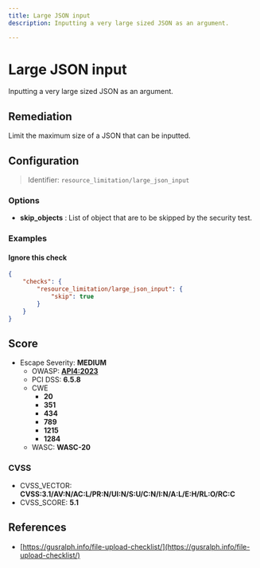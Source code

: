 ```yaml
---
title: Large JSON input
description: Inputting a very large sized JSON as an argument.

---
```


# Large JSON input

Inputting a very large sized JSON as an argument.


## Remediation

Limit the maximum size of a JSON that can be inputted.



## Configuration

> Identifier: `resource_limitation/large_json_input`

### Options

- **skip_objects** : List of object that are to be skipped by the security test.
  



### Examples



#### Ignore this check

```json
{
    "checks": {
        "resource_limitation/large_json_input": {
            "skip": true
        }
    }
}
```




## Score

- Escape Severity: **<span className="medium-severity">MEDIUM</span>**
  - OWASP: **[API4:2023](https://github.com/OWASP/API-Security/blob/master/editions/2023/en/0xa4-unrestricted-resource-consumption.md)**
  - PCI DSS: **6.5.8**
  - CWE
    - **20**
    - **351**
    - **434**
    - **789**
    - **1215**
    - **1284**
  - WASC: **WASC-20**
  
  

### CVSS

- CVSS_VECTOR: **CVSS:3.1/AV:N/AC:L/PR:N/UI:N/S:U/C:N/I:N/A:L/E:H/RL:O/RC:C**
- CVSS_SCORE: **5.1**

## References

- [https://gusralph.info/file-upload-checklist/](https://gusralph.info/file-upload-checklist/)
  